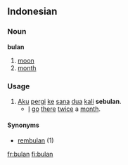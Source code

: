 == Indonesian ==
=== Noun ===
'''bulan'''

# [[moon]]
# [[month]]

=== Usage ===
# [[aku|Aku]] [[pergi]] [[ke]] [[sana]] [[dua]] [[kali]] '''sebulan'''.
#* [[I]] [[go]] [[there]] [[twice]] a [[month]].

==== Synonyms ====
* [[rembulan]] (1)

[[fr:bulan]]
[[fi:bulan]]